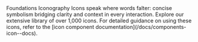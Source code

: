
<Meta title="Foundations/Iconography" />

<Unstyled>
    <Subheading>Foundations</Subheading>
    <Heading level="1">Iconography</Heading>
    <Lead>Icons speak where words falter: concise symbolism bridging clarity and context in every interaction.</Lead>
    Explore our extensive library of over 1,000 icons. For detailed guidance on using these icons, refer to the [icon component documentation](/docs/components-icon--docs).
    <IconDisplay />
</Unstyled>
